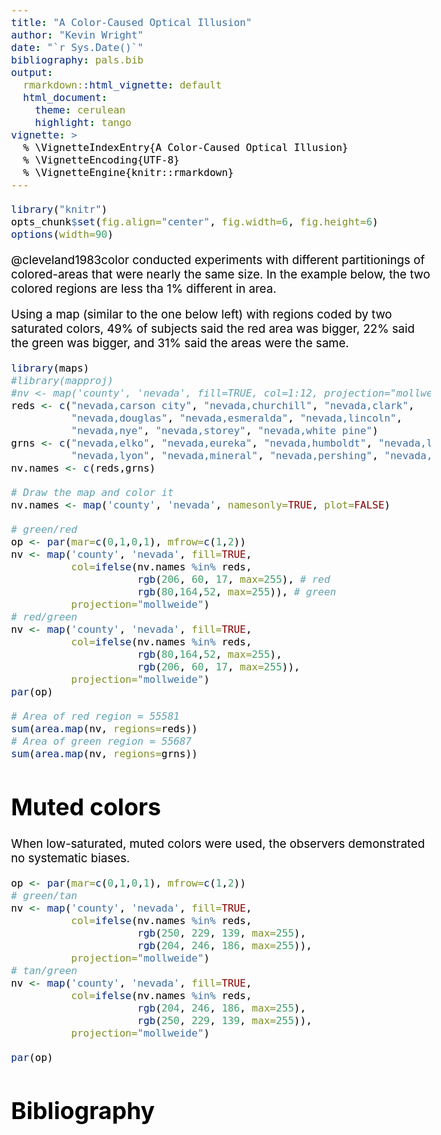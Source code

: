 ```yaml
---
title: "A Color-Caused Optical Illusion"
author: "Kevin Wright"
date: "`r Sys.Date()`"
bibliography: pals.bib
output:
  rmarkdown::html_vignette: default
  html_document:
    theme: cerulean
    highlight: tango
vignette: >
  % \VignetteIndexEntry{A Color-Caused Optical Illusion}
  % \VignetteEncoding{UTF-8}
  % \VignetteEngine{knitr::rmarkdown}
---
```

<style type="text/css">
body, td { font-size: 14pt; color: #000; padding:1em; }
code, pre, #ws, #message { font-size: 12pt;
  color: #000; background-color: #f5f5f5; }
code {border: 1px solid #e0e0e0; padding: 0 5px;}
pre > code { border: 0; }
</style>

```r
library("knitr")
opts_chunk$set(fig.align="center", fig.width=6, fig.height=6)
options(width=90)
```

@cleveland1983color conducted experiments with different partitionings of
colored-areas that were nearly the same size.  In the example below, the two colored regions are less tha 1% different in area.

Using a map (similar to the one below left) with regions coded by two saturated
colors, 49% of subjects said the red area was bigger, 22% said
the green was bigger, and 31% said the areas were the same.

```r
library(maps)
#library(mapproj)
#nv <- map('county', 'nevada', fill=TRUE, col=1:12, projection="mollweide")
reds <- c("nevada,carson city", "nevada,churchill", "nevada,clark",      
          "nevada,douglas", "nevada,esmeralda", "nevada,lincoln",    
          "nevada,nye", "nevada,storey", "nevada,white pine")
grns <- c("nevada,elko", "nevada,eureka", "nevada,humboldt", "nevada,lander",
          "nevada,lyon", "nevada,mineral", "nevada,pershing", "nevada,washoe")
nv.names <- c(reds,grns)

# Draw the map and color it
nv.names <- map('county', 'nevada', namesonly=TRUE, plot=FALSE)

# green/red
op <- par(mar=c(0,1,0,1), mfrow=c(1,2))
nv <- map('county', 'nevada', fill=TRUE,
          col=ifelse(nv.names %in% reds,
                     rgb(206, 60, 17, max=255), # red
                     rgb(80,164,52, max=255)), # green
          projection="mollweide")
# red/green
nv <- map('county', 'nevada', fill=TRUE,
          col=ifelse(nv.names %in% reds,
                     rgb(80,164,52, max=255),
                     rgb(206, 60, 17, max=255)),
          projection="mollweide")
par(op)
```

```r
# Area of red region = 55581
sum(area.map(nv, regions=reds))
# Area of green region = 55687
sum(area.map(nv, regions=grns))

```
# Muted colors

When low-saturated, muted colors were used, the observers demonstrated no systematic biases.

```r
op <- par(mar=c(0,1,0,1), mfrow=c(1,2))
# green/tan
nv <- map('county', 'nevada', fill=TRUE,
          col=ifelse(nv.names %in% reds,
                     rgb(250, 229, 139, max=255),
                     rgb(204, 246, 186, max=255)),
          projection="mollweide")
# tan/green
nv <- map('county', 'nevada', fill=TRUE,
          col=ifelse(nv.names %in% reds,
                     rgb(204, 246, 186, max=255),
                     rgb(250, 229, 139, max=255)),
          projection="mollweide")

par(op)
```
 
# Bibliography
	
